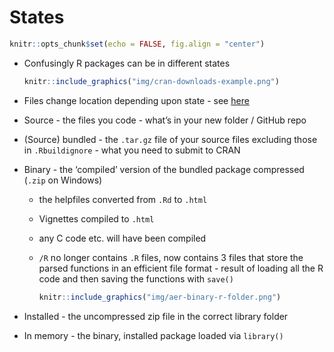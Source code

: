 # States

```r
knitr::opts_chunk$set(echo = FALSE, fig.align = "center")
```

- Confusingly R packages can be in different states  
  ```r
  knitr::include_graphics("img/cran-downloads-example.png")
  ```
- Files change location depending upon state - see [here](https://r-pkgs.org/package-structure-state.html#bundled-package)
- Source - the files you code - what's in your new folder / GitHub repo
- (Source) bundled - the `.tar.gz` file of your source files excluding those in `.Rbuildignore` - what you need to submit to CRAN
- Binary - the 'compiled' version of the bundled package compressed (`.zip` on Windows)
  - the helpfiles converted from `.Rd` to `.html`
  - Vignettes compiled to `.html`
  - any C code etc. will have been compiled
  - `/R` no longer contains `.R` files, now contains 3 files that store the parsed functions in an efficient file format - result of loading all the R code and then saving the functions with `save()`
    ```r
    knitr::include_graphics("img/aer-binary-r-folder.png")
    ```  
- Installed - the uncompressed zip file in the correct library folder
- In memory - the binary, installed package loaded via `library()`
